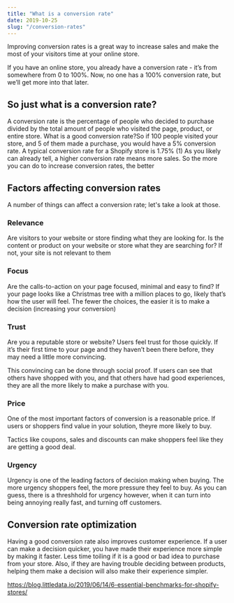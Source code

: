 ```yaml
---
title: "What is a conversion rate"
date: 2019-10-25
slug: "/conversion-rates"
---
```




Improving conversion rates is a great way to increase sales and make the most of your visitors time at your online store. 

If you have an online store, you already have a conversion rate - it’s from somewhere from 0 to 100%. Now, no one has a 100% conversion rate, but we’ll get more into that later.

## So just what is a conversion rate? 

A conversion rate is the percentage of people who decided to purchase divided by the total amount of people who visited the page, product, or entire store.
What is a good conversion rate?So if 100 people visited your store, and 5 of them made a purchase, you would have a 5% conversion rate. A typical conversion rate for a Shopify store is 1.75% (1)
As you likely can already tell, a higher conversion rate means more sales. So the more you can do to increase conversion rates, the better

## Factors affecting conversion rates

A number of things can affect a conversion rate; let's take a look at those.

### Relevance 

Are visitors to your website or store finding what they are looking for. Is the content or product on your website or store what they are searching for? If not, your site is not relevant to them 

### Focus 

Are the calls-to-action on your page focused, minimal and easy to find? If your page looks like a Christmas tree with a million places to go, likely that’s how the user will feel. The fewer the choices, the easier it is to make a decision (increasing your conversion)

### Trust 

Are you a reputable store or website? Users feel trust for those quickly. If it’s their first time to your page and they haven’t been there before, they may need a little more convincing.

This convincing can be done through social proof. If users can see that others have shopped with you, and that others have had good experiences, they are all the more likely to make a purchase with you. 

### Price

One of the most important factors of conversion is a reasonable price. If users or shoppers find value in your solution, theyre more likely to buy.

Tactics like coupons, sales and discounts can make shoppers feel like they are getting a good deal.

### Urgency

Urgency is one of the leading factors of decision making when buying. The more urgency shoppers feel, the more pressure they feel to buy. As you can guess, there is a threshhold for urgency however, when it can turn into being annoying really fast, and turning off customers.

## Conversion rate optimization

Having a good conversion rate also improves customer experience. If a user can make a decision quicker, you have made their experience more simple by making it faster. Less time toiling if it is a good or bad idea to purchase from your store. Also, if they are having trouble deciding between products, helping them make a decision will also make their experience simpler.

https://blog.littledata.io/2019/06/14/6-essential-benchmarks-for-shopify-stores/